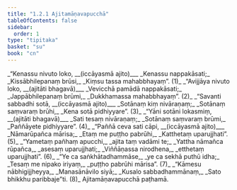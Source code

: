 ```yaml
---
title: "1.2.1 Ajitamāṇavapucchā"
tableOfContents: false
sidebar:
  order: 1
type: "tipitaka"
basket: "su"
book: "cn"
---
```



<DynamicBreadcrumb />

<Division number="57" book="cn">

<Paragraph number="59" type="verses" book="cn">
_“Kenassu nivuto loko, __(iccāyasmā ajito)___  
_Kenassu nappakāsati;_  
_Kissābhilepanaṃ brūsi,_  
_Kiṃsu tassa mahabbhayaṃ”. (1)_  

</Paragraph>

</Division>
<Division number="58" book="cn">

<Paragraph number="60" type="verses" book="cn">
_“Avijjāya nivuto loko, __(ajitāti bhagavā)___  
_Vevicchā pamādā nappakāsati;_  
_Jappābhilepanaṃ brūmi,_  
_Dukkhamassa mahabbhayaṃ”. (2)_  

</Paragraph>

</Division>
<Division number="59" book="cn">

<Paragraph number="61" type="verses" book="cn">
_“Savanti sabbadhi sotā, __(iccāyasmā ajito)___  
_Sotānaṃ kiṃ nivāraṇaṃ;_  
_Sotānaṃ saṃvaraṃ brūhi,_  
_Kena sotā pidhiyyare”. (3)_  

</Paragraph>

</Division>
<Division number="60" book="cn">

<Paragraph number="62" type="verses" book="cn">
_“Yāni sotāni lokasmiṃ, __(ajitāti bhagavā)___  
_Sati tesaṃ nivāraṇaṃ;_  
_Sotānaṃ saṃvaraṃ brūmi,_  
_Paññāyete pidhiyyare”. (4)_  

</Paragraph>

</Division>
<Division number="61" book="cn">

<Paragraph number="63" type="verses" book="cn">
_“Paññā ceva sati cāpi, __(iccāyasmā ajito)___  
_Nāmarūpañca mārisa;_  
_Etaṃ me puṭṭho pabrūhi,_  
_Katthetaṃ uparujjhati”. (5)_  

</Paragraph>

</Division>
<Division number="62" book="cn">

<Paragraph number="64" type="verses" book="cn">
_“Yametaṃ pañhaṃ apucchi,_  
_ajita taṃ vadāmi te;_  
_Yattha nāmañca rūpañca,_  
_asesaṃ uparujjhati;_  
_Viññāṇassa nirodhena,_  
_etthetaṃ uparujjhati”. (6)_  

</Paragraph>

</Division>
<Division number="63" book="cn">

<Paragraph number="65" type="verses" book="cn">
_“Ye ca saṅkhātadhammāse,_  
_ye ca sekhā puthū idha;_  
_Tesaṃ me nipako iriyaṃ,_  
_puṭṭho pabrūhi mārisa”. (7)_  

</Paragraph>

</Division>
<Division number="64" book="cn">

<Paragraph number="66" type="verses" book="cn">
_“Kāmesu nābhigijjheyya,_  
_Manasānāvilo siyā;_  
_Kusalo sabbadhammānaṃ,_  
_Sato bhikkhu paribbaje”ti. (8)_  


</Paragraph>
</Division>

<Paragraph number="67" type="center" book="cn">
Ajitamāṇavapucchā paṭhamā.
</Paragraph>